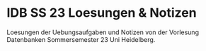 # IDB SS 23 Loesungen & Notizen {.unnumbered}


Loesungen der Uebungsaufgaben und Notizen von der Vorlesung Datenbanken Sommersemester 23 Uni Heidelberg.
